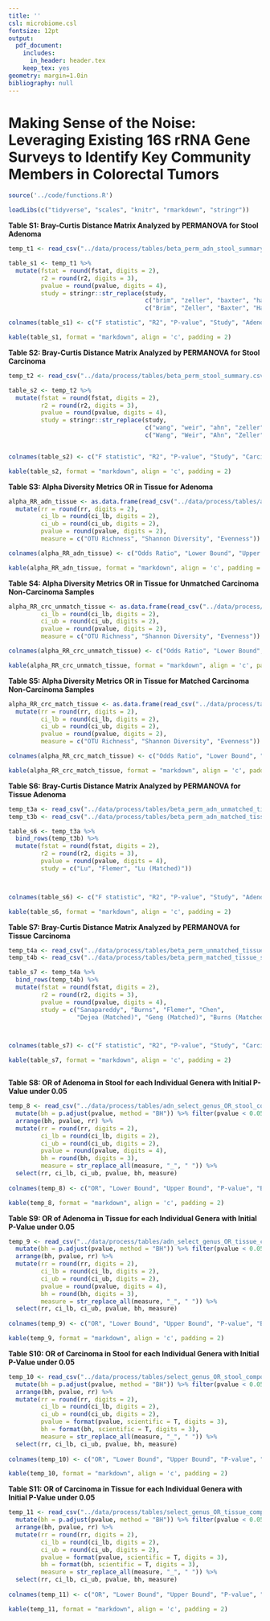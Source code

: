 ```yaml
---
title: ''
csl: microbiome.csl
fontsize: 12pt
output:
  pdf_document:
    includes:
      in_header: header.tex
    keep_tex: yes
geometry: margin=1.0in
bibliography: null
---
```


# Making Sense of the Noise: Leveraging Existing 16S rRNA Gene Surveys to Identify Key Community Members in Colorectal Tumors

\vspace{10mm}

\begin{center}
Marc A Sze and Patrick D Schloss

\vspace{10mm}

Supplemental
\end{center}


\newpage

```r

source('../code/functions.R')

loadLibs(c("tidyverse", "scales", "knitr", "rmarkdown", "stringr"))

```


**Table S1: Bray-Curtis Distance Matrix Analyzed by PERMANOVA for Stool Adenoma**

```r

temp_t1 <- read_csv("../data/process/tables/beta_perm_adn_stool_summary.csv")

table_s1 <- temp_t1 %>% 
  mutate(fstat = round(fstat, digits = 2), 
         r2 = round(r2, digits = 3), 
         pvalue = round(pvalue, digits = 4), 
         study = stringr::str_replace(study, 
                                      c("brim", "zeller", "baxter", "hale"), 
                                      c("Brim", "Zeller", "Baxter", "Hale")))

colnames(table_s1) <- c("F statistic", "R2", "P-value", "Study", "Adenoma (n)", "Control (n)")

kable(table_s1, format = "markdown", align = 'c', padding = 2)
```


\newpage

**Table S2: Bray-Curtis Distance Matrix Analyzed by PERMANOVA for Stool Carcinoma**

```r

temp_t2 <- read_csv("../data/process/tables/beta_perm_stool_summary.csv")

table_s2 <- temp_t2 %>% 
  mutate(fstat = round(fstat, digits = 2), 
         r2 = round(r2, digits = 3), 
         pvalue = round(pvalue, digits = 4), 
         study = stringr::str_replace(study, 
                                      c("wang", "weir", "ahn", "zeller", "baxter", "hale", "flemer"), 
                                      c("Wang", "Weir", "Ahn", "Zeller", "Baxter", "Hale", "Flemer")))


colnames(table_s2) <- c("F statistic", "R2", "P-value", "Study", "Carcinoma (n)", "Control (n)")

kable(table_s2, format = "markdown", align = 'c', padding = 2)
```


\newpage


**Table S3: Alpha Diversity Metrics OR in Tissue for Adenoma**

```r

alpha_RR_adn_tissue <- as.data.frame(read_csv("../data/process/tables/alpha_adn_OR_tissue_composite.csv")) %>% 
  mutate(rr = round(rr, digits = 2), 
         ci_lb = round(ci_lb, digits = 2), 
         ci_ub = round(ci_ub, digits = 2), 
         pvalue = round(pvalue, digits = 2), 
         measure = c("OTU Richness", "Shannon Diversity", "Evenness"))

colnames(alpha_RR_adn_tissue) <- c("Odds Ratio", "Lower Bound", "Upper Bound", "P-value", "Measure")

kable(alpha_RR_adn_tissue, format = "markdown", align = 'c', padding = 2)
```


\newpage


**Table S4: Alpha Diversity Metrics OR in Tissue for Unmatched Carcinoma Non-Carcinoma Samples**

```r

alpha_RR_crc_unmatch_tissue <- as.data.frame(read_csv("../data/process/tables/alpha_OR_unmatched_tissue_composite.csv")) %>%   mutate(rr = round(rr, digits = 2), 
         ci_lb = round(ci_lb, digits = 2), 
         ci_ub = round(ci_ub, digits = 2), 
         pvalue = round(pvalue, digits = 2), 
         measure = c("OTU Richness", "Shannon Diversity", "Evenness"))

colnames(alpha_RR_crc_unmatch_tissue) <- c("Odds Ratio", "Lower Bound", "Upper Bound", "P-value", "Measure")

kable(alpha_RR_crc_unmatch_tissue, format = "markdown", align = 'c', padding = 2)
```


\newpage


**Table S5: Alpha Diversity Metrics OR in Tissue for Matched Carcinoma Non-Carcinoma Samples**

```r

alpha_RR_crc_match_tissue <- as.data.frame(read_csv("../data/process/tables/alpha_OR_matched_tissue_composite.csv")) %>% 
  mutate(rr = round(rr, digits = 2), 
         ci_lb = round(ci_lb, digits = 2), 
         ci_ub = round(ci_ub, digits = 2), 
         pvalue = round(pvalue, digits = 2), 
         measure = c("OTU Richness", "Shannon Diversity", "Evenness"))

colnames(alpha_RR_crc_match_tissue) <- c("Odds Ratio", "Lower Bound", "Upper Bound", "P-value", "Measure")

kable(alpha_RR_crc_match_tissue, format = "markdown", align = 'c', padding = 2)
```


\newpage


**Table S6: Bray-Curtis Distance Matrix Analyzed by PERMANOVA for Tissue Adenoma**

```r

temp_t3a <- read_csv("../data/process/tables/beta_perm_adn_unmatched_tissue_summary.csv")
temp_t3b <- read_csv("../data/process/tables/beta_perm_adn_matched_tissue_summary.csv")

table_s6 <- temp_t3a %>% 
  bind_rows(temp_t3b) %>% 
  mutate(fstat = round(fstat, digits = 2), 
         r2 = round(r2, digits = 3), 
         pvalue = round(pvalue, digits = 4), 
         study = c("Lu", "Flemer", "Lu (Matched)"))



colnames(table_s6) <- c("F statistic", "R2", "P-value", "Study", "Adenoma (n)", "Control (n)")

kable(table_s6, format = "markdown", align = 'c', padding = 2)
```

\newpage

**Table S7: Bray-Curtis Distance Matrix Analyzed by PERMANOVA for Tissue Carcinoma**

```r

temp_t4a <- read_csv("../data/process/tables/beta_perm_unmatched_tissue_summary.csv")
temp_t4b <- read_csv("../data/process/tables/beta_perm_matched_tissue_summary.csv")

table_s7 <- temp_t4a %>% 
  bind_rows(temp_t4b) %>% 
  mutate(fstat = round(fstat, digits = 2), 
         r2 = round(r2, digits = 3), 
         pvalue = round(pvalue, digits = 4), 
         study = c("Sanapareddy", "Burns", "Flemer", "Chen", 
                   "Dejea (Matched)", "Geng (Matched)", "Burns (Matched)"))



colnames(table_s7) <- c("F statistic", "R2", "P-value", "Study", "Carcinoma (n)", "Control (n)")

kable(table_s7, format = "markdown", align = 'c', padding = 2)



```


\newpage

**Table S8: OR of Adenoma in Stool for each Individual Genera with Initial P-Value under 0.05**

```r

temp_8 <- read_csv("../data/process/tables/adn_select_genus_OR_stool_composite.csv") %>% 
  mutate(bh = p.adjust(pvalue, method = "BH")) %>% filter(pvalue < 0.05) %>% 
  arrange(bh, pvalue, rr) %>% 
  mutate(rr = round(rr, digits = 2), 
         ci_lb = round(ci_lb, digits = 2), 
         ci_ub = round(ci_ub, digits = 2), 
         pvalue = round(pvalue, digits = 4), 
         bh = round(bh, digits = 3), 
         measure = str_replace_all(measure, "_", " ")) %>% 
  select(rr, ci_lb, ci_ub, pvalue, bh, measure)
  
colnames(temp_8) <- c("OR", "Lower Bound", "Upper Bound", "P-value", "BH", "Lowest Genera ID")

kable(temp_8, format = "markdown", align = 'c', padding = 2)

```


\newpage

**Table S9: OR of Adenoma in Tissue for each Individual Genera with Initial P-Value under 0.05**

```r

temp_9 <- read_csv("../data/process/tables/adn_select_genus_OR_tissue_composite.csv") %>% 
  mutate(bh = p.adjust(pvalue, method = "BH")) %>% filter(pvalue < 0.05) %>% 
  arrange(bh, pvalue, rr) %>% 
  mutate(rr = round(rr, digits = 2), 
         ci_lb = round(ci_lb, digits = 2), 
         ci_ub = round(ci_ub, digits = 2), 
         pvalue = round(pvalue, digits = 4), 
         bh = round(bh, digits = 3), 
         measure = str_replace_all(measure, "_", " ")) %>% 
  select(rr, ci_lb, ci_ub, pvalue, bh, measure)
  
colnames(temp_9) <- c("OR", "Lower Bound", "Upper Bound", "P-value", "BH", "Lowest Genera ID")

kable(temp_9, format = "markdown", align = 'c', padding = 2)

```


\newpage

**Table S10: OR of Carcinoma in Stool for each Individual Genera with Initial P-Value under 0.05**

```r

temp_10 <- read_csv("../data/process/tables/select_genus_OR_stool_composite.csv") %>% 
  mutate(bh = p.adjust(pvalue, method = "BH")) %>% filter(pvalue < 0.05) %>% 
  arrange(bh, pvalue, rr) %>% 
  mutate(rr = round(rr, digits = 2), 
         ci_lb = round(ci_lb, digits = 2), 
         ci_ub = round(ci_ub, digits = 2), 
         pvalue = format(pvalue, scientific = T, digits = 3), 
         bh = format(bh, scientific = T, digits = 3), 
         measure = str_replace_all(measure, "_", " ")) %>% 
  select(rr, ci_lb, ci_ub, pvalue, bh, measure)
  
colnames(temp_10) <- c("OR", "Lower Bound", "Upper Bound", "P-value", "BH", "Lowest Genera ID")

kable(temp_10, format = "markdown", align = 'c', padding = 2)

```


\newpage


**Table S11: OR of Carcinoma in Tissue for each Individual Genera with Initial P-Value under 0.05**

```r

temp_11 <- read_csv("../data/process/tables/select_genus_OR_tissue_composite.csv") %>% 
  mutate(bh = p.adjust(pvalue, method = "BH")) %>% filter(pvalue < 0.05) %>% 
  arrange(bh, pvalue, rr) %>% 
  mutate(rr = round(rr, digits = 2), 
         ci_lb = round(ci_lb, digits = 2), 
         ci_ub = round(ci_ub, digits = 2), 
         pvalue = format(pvalue, scientific = T, digits = 3), 
         bh = format(bh, scientific = T, digits = 3), 
         measure = str_replace_all(measure, "_", " ")) %>% 
  select(rr, ci_lb, ci_ub, pvalue, bh, measure)
  
colnames(temp_11) <- c("OR", "Lower Bound", "Upper Bound", "P-value", "BH", "Lowest Genera ID")

kable(temp_11, format = "markdown", align = 'c', padding = 2)

```





